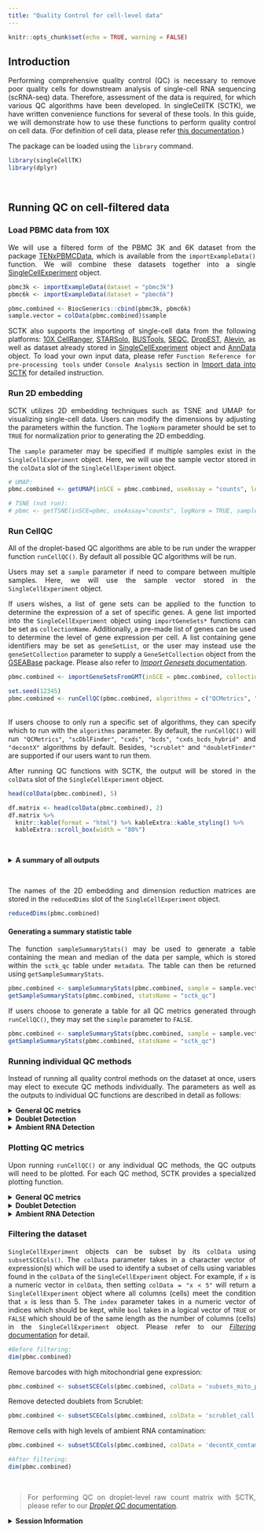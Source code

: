 ```yaml
---
title: "Quality Control for cell-level data"
---
```

<style>
body {
text-align: justify}
</style>

```r
knitr::opts_chunk$set(echo = TRUE, warning = FALSE)
```

## Introduction

Performing comprehensive quality control (QC) is necessary to remove poor quality cells for downstream analysis of single-cell RNA sequencing (scRNA-seq) data. Therefore, assessment of the data is required, for which various QC algorithms have been developed. In singleCellTK (SCTK), we have written convenience functions for several of these tools. In this guide, we will demonstrate how to use these functions to perform quality control on cell data. (For definition of cell data, please refer [this documentation](cmd_qc.html#introduction-1).)

The package can be loaded using the `library` command.

```r
library(singleCellTK)
library(dplyr)
```

<br />

## Running QC on cell-filtered data

### Load PBMC data from 10X

We will use a filtered form of the PBMC 3K and 6K dataset from the package [TENxPBMCData](http://bioconductor.org/packages/release/data/experiment/html/TENxPBMCData.html), which is available from the `importExampleData()` function. We will combine these datasets together into a single [SingleCellExperiment](https://rdrr.io/bioc/SingleCellExperiment/man/SingleCellExperiment.html) object.


```r
pbmc3k <- importExampleData(dataset = "pbmc3k")
pbmc6k <- importExampleData(dataset = "pbmc6k")

pbmc.combined <- BiocGenerics::cbind(pbmc3k, pbmc6k)
sample.vector = colData(pbmc.combined)$sample
```

SCTK also supports the importing of single-cell data from the following platforms: [10X CellRanger](https://support.10xgenomics.com/single-cell-gene-expression/software/pipelines/latest/what-is-cell-ranger), [STARSolo](https://github.com/alexdobin/STAR/blob/master/docs/STARsolo.md), [BUSTools](https://www.kallistobus.tools/), [SEQC](https://github.com/ambrosejcarr/seqc), [DropEST](https://github.com/hms-dbmi/dropEst), [Alevin](https://salmon.readthedocs.io/en/latest/alevin.html), as well as dataset already stored in [SingleCellExperiment](https://rdrr.io/bioc/SingleCellExperiment/man/SingleCellExperiment.html) object and [AnnData](https://github.com/theislab/anndata) object. To load your own input data, please refer `Function Reference for pre-processing tools` under `Console Analysis` section in [Import data into SCTK](import_data.html) for detailed instruction. 

### Run 2D embedding

SCTK utilizes 2D embedding techniques such as TSNE and UMAP for visualizing single-cell data. Users can modify the dimensions by adjusting the parameters within the function. The `logNorm` parameter should be set to `TRUE` for normalization prior to generating the 2D embedding.

The `sample` parameter may be specified if multiple samples exist in the `SingleCellExperiment` object. Here, we will use the sample vector stored in the `colData` slot of the `SingleCellExperiment` object.


```r
# UMAP:
pbmc.combined <- getUMAP(inSCE = pbmc.combined, useAssay = "counts", logNorm = TRUE, sample = sample.vector)

# TSNE (not run):
# pbmc <- getTSNE(inSCE=pbmc, useAssay="counts", logNorm = TRUE, sample = colData(pbmc)$sample)
```

### Run CellQC 

All of the droplet-based QC algorithms are able to be run under the wrapper function `runCellQC()`. By default all possible QC algorithms will be run.

Users may set a `sample` parameter if need to compare between multiple samples. Here, we will use the sample vector stored in the `SingleCellExperiment` object.

If users wishes, a list of gene sets can be applied to the function to determine the expression of a set of specific genes. A gene list imported into the `SingleCellExperiment` object using `importGeneSets*` functions can be set as `collectionName`. Additionally, a pre-made list of genes can be used to determine the level of gene expression per cell. A list containing gene identifiers may be set as `geneSetList`, or the user may instead use the `geneSetCollection` parameter to supply a `GeneSetCollection` object from the [GSEABase](https://bioconductor.org/packages/release/bioc/html/GSEABase.html) package. Please also refer to [*Import Genesets* documentation](import_genesets.html).


```r
pbmc.combined <- importGeneSetsFromGMT(inSCE = pbmc.combined, collectionName = "mito", file = system.file("extdata/mito_subset.gmt", package = "singleCellTK"))

set.seed(12345)
pbmc.combined <- runCellQC(pbmc.combined, algorithms = c("QCMetrics", "scrublet", "scDblFinder", "cxds", "bcds", "cxds_bcds_hybrid", "doubletFinder", "decontX"), sample = sample.vector, collectionName = "mito")
```
<br />
If users choose to only run a specific set of algorithms, they can specify which to run with the `algorithms` parameter. By default, the `runCellQC()` will run `"QCMetrics"`, `"scDblFinder"`, `"cxds"`, `"bcds"`, `"cxds_bcds_hybrid"` and `"decontX"` algorithms by default. Besides, `"scrublet"` and `"doubletFinder"` are supported if our users want to run them. 

After running QC functions with SCTK, the output will be stored in the `colData` slot of the `SingleCellExperiment` object.

```r
head(colData(pbmc.combined), 5)
```

```r
df.matrix <- head(colData(pbmc.combined), 2)
df.matrix %>%
  knitr::kable(format = "html") %>% kableExtra::kable_styling() %>%
  kableExtra::scroll_box(width = "80%")
```
<br />

````{=html}
<details>
  <summary><b>A summary of all outputs</b></summary>
```` 

```r
tabl <- "
| QC output                              | Description                                                   | Methods           | Package/Tool  |
|----------------------------------------|:--------------------------------------------------------------|:------------------|:--------------|
| `sum`                                    | Total counts                                                  | `runPerCellQC()`      | [scater](https://bioconductor.org/packages/release/bioc/html/scater.html)        |
| `detected`                               | Total features                                                | `runPerCellQC()`      | [scater](https://bioconductor.org/packages/release/bioc/html/scater.html)        |
| `percent_top`                            | % Expression coming from top features                         | `runPerCellQC()`      | [scater](https://bioconductor.org/packages/release/bioc/html/scater.html)        |
| `subsets_*`                               | sum, detected, percent_top calculated on specified gene list  | `runPerCellQC()`      | [scater](https://bioconductor.org/packages/release/bioc/html/scater.html)        |
| `scrublet_score`                         | Doublet score                                                 | `runScrublet()`       | [scrublet](https://github.com/swolock/scrublet)      |
| `scrublet_call`                          | Doublet classification based on threshold                     | `runScrublet()`       | [scrublet](https://github.com/swolock/scrublet)      |
| `scDblFinder_doublet_score`              | Doublet score                                                 | `runScDblFinder()`   | [scDblFinder](https://bioconductor.org/packages/release/bioc/html/scDblFinder.html)         |
| `doubletFinder_doublet_score`            | Doublet score                                                 | `runDoubletFinder()`  | [DoubletFinder](https://github.com/chris-mcginnis-ucsf/DoubletFinder) |
| `doubletFinder_doublet_label_resolution` | Doublet classification based on threshold                     | `runDoubletFinder()`  | [DoubletFinder](https://github.com/chris-mcginnis-ucsf/DoubletFinder) |
| `scds_cxds_score`                        | Doublet score                                                 | `runCxds()`           | [SCDS](https://www.bioconductor.org/packages/release/bioc/html/scds.html)          |
| `scds_cxds_call`                         | Doublet classification based on threshold                     | `runCxds()`           | [SCDS](https://www.bioconductor.org/packages/release/bioc/html/scds.html)          |
| `scds_bcds_score`                        | Doublet score                                                 | `runBcds()`           | [SCDS](https://www.bioconductor.org/packages/release/bioc/html/scds.html)          |
| `scds_bcds_call`                         | Doublet classification based on threshold                     | `runBcds()`           | [SCDS](https://www.bioconductor.org/packages/release/bioc/html/scds.html)          |
| `scds_hybrid_score`                      | Doublet score                                                 | `runCxdsBcdsHybrid()` | [SCDS](https://www.bioconductor.org/packages/release/bioc/html/scds.html)          |
| `scds_hybrid_call`                       | Doublet classification based on threshold                     | `runCxdsBcdsHybrid()` | [SCDS](https://www.bioconductor.org/packages/release/bioc/html/scds.html)          |
| `decontX_contamination`                  | Ambient RNA contamination                                     | `runDecontX()`        | [celda](https://www.bioconductor.org/packages/release/bioc/html/celda.html)         |
| `decontX_clusters`                       | Clusters determined in dataset based on underlying algorithm  | `runDecontX()`        | [celda](https://www.bioconductor.org/packages/release/bioc/html/celda.html)         |
"
cat(tabl)
```

````{=html}
</details>
```` 

<br />

The names of the 2D embedding and dimension reduction matrices are stored in the `reducedDims` slot of the `SingleCellExperiment` object.

```r
reducedDims(pbmc.combined)
```

#### Generating a summary statistic table

The function `sampleSummaryStats()` may be used to generate a table containing the mean and median of the data per sample, which is stored within the `sctk_qc` table under `metadata`. The table can then be returned using `getSampleSummaryStats`.

```r
pbmc.combined <- sampleSummaryStats(pbmc.combined, sample = sample.vector)
getSampleSummaryStats(pbmc.combined, statsName = "sctk_qc")
```

If users choose to generate a table for all QC metrics generated through `runCellQC()`, they may set the `simple` parameter to `FALSE`.

```r
pbmc.combined <- sampleSummaryStats(pbmc.combined, sample = sample.vector, simple = FALSE)
getSampleSummaryStats(pbmc.combined, statsName = "sctk_qc")
```

### Running individual QC methods

Instead of running all quality control methods on the dataset at once, users may elect to execute QC methods individually. The parameters as well as the outputs to individual QC functions are described in detail as follows:

````{=html}
<details>
  <summary><b>General QC metrics</b></summary>
  <details>
    <summary><b>runPerCellQC</b></summary>
```` 

SingleCellTK utilizes the [scater](https://bioconductor.org/packages/release/bioc/html/scater.html) package to compute cell-level QC metrics. The wrapper function `runPerCellQC()` can be used to separately compute general QC metrics on its own.

- `inSCE` parameter is the input SingleCellExperiment object.
- `useAssay` is the assay object that in the SingleCellExperiment object the user wishes to use.

A list of gene sets can be applied to the function to determine the expression of a set of specific genes, as mentioned before. Please also refer to [*Import Genesets* documentation](import_genesets.html).

The QC outputs are `sum`, `detected`, and `percent_top_X`, stored as variables in `colData`.

- `sum` contains the total number of counts for each cell.
- `detected` contains the total number of features for each cell.
- `percent_top_X` contains the percentage of the total counts that is made up by the expression of the top X genes for each cell.
- The `subsets_` columns contain information for the specific gene list that was used. For instance, if a gene list containing mitochondrial genes named `"mito"` was used, `subsets_mito_sum` would contain the total number of mitochondrial counts for each cell.

```r
pbmc.combined <- runPerCellQC(
  inSCE = pbmc.combined,
  useAssay = "counts",
  collectionName = "mito")
```

````{=html}
  </details>
</details>
<details>
  <summary><b>Doublet Detection</b></summary>
````

Doublets hinder cell-type identification by appearing as a distinct transcriptomic state, and need to be removed for downstream analysis. SCTK contains various doublet detection tools that the user may choose from.

````{=html}
  <details>
    <summary><b>runScrublet</b></summary>
```` 

[Scrublet](https://github.com/swolock/scrublet) aims to detect doublets by creating simulated doublets from combining transcriptomic profiles of existing cells in the dataset. The wrapper function `runScrublet()` can be used to separately run the Scrublet algorithm on its own.

- `sample` indicates what sample each cell originates from. It can be set to `NULL` if all cells in the dataset came from the same sample.

Scrublet also has a large set of parameters that the user can adjust, please see the function reference for detail, by clicking on the function name.  

The Scrublet outputs include the following `colData` variables: 

- `scrublet_score`, which is a numeric variable of the likelihood that a cell is a doublet
- `scrublet_label`, which is the assignment of whether the cell is a doublet.

```r
pbmc.combined <- runScrublet(
  inSCE = pbmc.combined,
  sample = colData(pbmc.combined)$sample, 
  useAssay = "counts"
)
```

````{=html}
</details>
<details>
  <summary><b>runScDblFinder</b></summary>
```` 

[ScDblFinder](https://rdrr.io/bioc/scDblFinder/) is a doublet detection algorithm. ScDblFinder aims to detect doublets by creating a simulated doublet from existing cells and projecting it to the same PCA space as the cells. The wrapper function `runScDblFinder()` can be used to separately run the ScDblFinder algorithm on its own. 

- `nNeighbors` is the number of nearest neighbor used to calculate the density for doublet detection. 
- `simDoublets` is used to determine the number of simulated doublets used for doublet detection.

The output of ScDblFinder is a `scDblFinder_doublet_score`, which will be stored as a `colData` variable. The doublet score of a droplet will be higher if the it is deemed likely to be a doublet.

```r
pbmc.combined <- runScDblFinder(inSCE = pbmc.combined, sample = colData(pbmc.combined)$sample, useAssay = "counts")
```

````{=html}
</details>
<details>
  <summary><b>runDoubletFinder</b></summary>
```` 

[DoubletFinder](https://github.com/chris-mcginnis-ucsf/DoubletFinder) is a doublet detection algorithm which depends on the single cell analysis package [Seurat](https://satijalab.org/seurat/). The wrapper function `runDoubletFinder()` can be used to separately run the DoubletFinder algorithm on its own.  

- `seuratRes` - `runDoubletFinder()` relies on a parameter (in Seurat) called "resolution" to determine cells that may be doublets. Users will be able to manipulate the resolution parameter through `seuratRes`. If multiple numeric vectors are stored in `seuratRes`, there will be multiple label/scores. 
- `seuratNfeatures` determines the number of features that is used in the [`FindVariableFeatures`](https://satijalab.org/seurat/reference/findvariablefeatures) function in Seurat. 
- `seuratPcs` determines the number of dimensions used in the [`FindNeighbors`](https://satijalab.org/seurat/reference/findneighbors) function in Seurat. 
- `formationRate` is the estimated doublet detection rate in the dataset. It aims to detect doublets by creating simulated doublets from combining transcriptomic profiles of existing cells in the dataset.

The DoubletFinder outputs include the following `colData` variable:

- `doubletFinder_doublet_score`, which is a numeric variable of the likelihood that a cell is a doublet
- `doubletFinder_doublet_label`, which is the assignment of whether the cell is a doublet.

```r
pbmc.combined <- runDoubletFinder(
  inSCE = pbmc.combined, useAssay = "counts",
  sample = colData(pbmc.combined)$sample, 
  seuratRes = c(1.0), seuratPcs = 1:15,
  seuratNfeatures = 2000,
  formationRate = 0.075, seed = 12345
)
```

````{=html}
</details>
<details>
  <summary><b>runCXDS</b></summary>
```` 

CXDS, or co-expression based doublet scoring, is an algorithm in the [SCDS](https://www.bioconductor.org/packages/release/bioc/html/scds.html) package which employs a binomial model for the co-expression of pairs of genes to determine doublets. The wrapper function `runCxds()` can be used to separately run the CXDS algorithm on its own.  

- `ntop` is the number of top variance genes to consider.
- `binThresh` is the minimum counts a gene needs to have to be included in the analysis. 
- `verb` determines whether progress messages will be displayed or not. 
- `retRes` will determine whether the gene pair results should be returned or not. 
- `estNdbl` is the user estimated number of doublets.

The output of `runCxds()` is the doublet score, `scds_cxds_score`, which will be stored as a `colData` variable.

```r
pbmc.combined <- runCxds(
  inSCE = pbmc.combined, sample = colData(pbmc.combined)$sample, 
  ntop = 500, binThresh = 0,
  verb = FALSE, retRes = FALSE, estNdbl = FALSE
)
```

````{=html}
</details>
<details>
  <summary><b>runBCDS</b></summary>
```` 

BCDS, or binary classification based doublet scoring, is an algorithm in the [SCDS](https://www.bioconductor.org/packages/release/bioc/html/scds.html) package which uses a binary classification approach to determine doublets. The wrapper function `runBcds()` can be used to separately run the BCDS algorithm on its own. 

- `ntop` is the number of top variance genes to consider.
- `srat` is the ratio between original number of cells and simulated doublets. 
- `nmax` is the maximum number of cycles that the algorithm should run through. If set to `"tune"`, this will be automatic. 
- `varImp` determines if the variable importance should be returned or not.

The output of `runBcds()` is `scds_bcds_score`, which is the likelihood that a cell is a doublet and will be stored as a `colData` variable.

```r
pbmc.combined <- runBcds(
  inSCE = pbmc.combined, seed = 12345, sample = colData(pbmc.combined)$sample, 
  ntop = 500, srat = 1, nmax = "tune", varImp = FALSE
)
```

````{=html}
</details>
<details>
  <summary><b>runCxdsBcdsHybrid</b></summary>
```` 

The CXDS-BCDS hybrid algorithm, uses both CXDS and BCDS algorithms from the [SCDS](https://www.bioconductor.org/packages/release/bioc/html/scds.html) package. The wrapper function `runCxdsBcdsHybrid()` can be used to separately run the CXDS-BCDS hybrid algorithm on its own.

All parameters from the `runCxds()` and `runBcds()` functions may be applied to this function in the `cxdsArgs` and `bcdsArgs` parameters, respectively.  

The output of `runCxdsBcdsHybrid()` is the doublet score, `scds_hybrid_score`, which will be stored as a `colData` variable.

```r
pbmc.combined <- runCxdsBcdsHybrid(
  inSCE = pbmc.combined, sample = colData(pbmc.combined)$sample, 
  seed = 12345, nTop = 500
)
```

````{=html}
  </details>
</details>
<details>
  <summary><b>Ambient RNA Detection</b></summary>
  <details>
    <summary><b>runDecontX</b></summary>
```` 

In droplet-based single cell technologies, ambient RNA that may have been released from apoptotic or damaged cells may get incorporated into another droplet, and can lead to contamination. [decontX](https://rdrr.io/bioc/celda/man/decontX.html), available from [celda](https://bioconductor.org/packages/release/bioc/html/celda.html), is a Bayesian method for the identification of the contamination level at a cellular level. The wrapper function `runDecontX()` can be used to separately run the DecontX algorithm on its own. 

The outputs of `runDecontX()` are `decontX_contamination` and `decontX_clusters`.

- `decontX_contamination` is a numeric vector which characterizes the level of contamination in each cell. 
- Clustering is performed as part of the `runDecontX()` algorithm. `decontX_clusters` is the resulting cluster assignment, which can also be labeled on the plot. For performing fine-tuned clustering in SCTK, please refer to [*Clustering* documentation](clustering.html)

```r
pbmc.combined <- runDecontX(
  inSCE = pbmc.combined, useAssay = "counts"
  sample = colData(pbmc.combined)$sample
)
```

````{=html}
  </details>
</details>
````

### Plotting QC metrics

Upon running `runCellQC()` or any individual QC methods, the QC outputs will need to be plotted. For each QC method, SCTK provides a specialized plotting function.

````{=html}
<details>
  <summary><b>General QC metrics</b></summary>
  <details>
    <summary><b>runPerCellQC</b></summary>
```` 

The wrapper function `plotRunPerCellQCResults()` can be used to plot the general QC outputs.

```r
runpercellqc.results <- plotRunPerCellQCResults(inSCE = pbmc.combined, sample = sample.vector, combinePlot = "all", axisSize = 8, axisLabelSize = 9, titleSize = 20, labelSamples=TRUE)
```

```r
runpercellqc.results
```

````{=html}
  </details>
</details>
```` 

````{=html}
<details>
  <summary><b>Doublet Detection</b></summary>
  <details>
    <summary><b>Scrublet</b></summary>
```` 

The wrapper function `plotScrubletResults()` can be used to plot the results from the Scrublet algorithm. Here, we will use the UMAP coordinates generated from `getUMAP()` in previous sections.

```r
reducedDims(pbmc.combined)
```

```r
scrublet.results <- plotScrubletResults(
  inSCE = pbmc.combined,
  reducedDimName = "UMAP",
  sample = colData(pbmc.combined)$sample, 
  combinePlot = "all",
  titleSize = 10,
  axisLabelSize = 8,
  axisSize = 10,
  legendSize = 10,
  legendTitleSize = 10
)
```

```r
scrublet.results 
```

````{=html}
</details>
<details>
  <summary><b>ScDblFinder</b></summary>
```` 

The wrapper function `plotScDblFinderResults()` can be used to plot the QC outputs from the ScDblFinder algorithm.

```r
scDblFinder.results <- plotScDblFinderResults(
  inSCE = pbmc.combined, sample = colData(pbmc.combined)$sample, 
  reducedDimName = "UMAP", combinePlot = "all",
  titleSize = 13,
  axisLabelSize = 13,
  axisSize = 13,
  legendSize = 13,
  legendTitleSize = 13
)
```
<br />

````{=html}
</details>
<details>
  <summary><b>DoubletFinder</b></summary>
```` 

The wrapper function `plotDoubletFinderResults()` can be used to plot the QC outputs from the DoubletFinder algorithm.

```r
doubletFinderResults <- plotDoubletFinderResults(
  inSCE = pbmc.combined,
  sample = colData(pbmc.combined)$sample, 
  reducedDimName = "UMAP",
  combinePlot = "all",
  titleSize = 13,
  axisLabelSize = 13,
  axisSize = 13,
  legendSize = 13,
  legendTitleSize = 13
)
```
<br />

````{=html}
</details>
<details>
  <summary><b>SCDS, CXDS</b></summary>
```` 

The wrapper function `plotCxdsResults()` can be used to plot the QC outputs from the CXDS algorithm.

```r
cxdsResults <- plotCxdsResults(
  inSCE = pbmc.combined,
  sample = colData(pbmc.combined)$sample, 
  reducedDimName = "UMAP", combinePlot = "all",
  titleSize = 13,
  axisLabelSize = 13,
  axisSize = 13,
  legendSize = 13,
  legendTitleSize = 13
)
```
<br />

````{=html}
</details>
<details>
  <summary><b>SCDS, BCDS</b></summary>
```` 

The wrapper function `plotBcdsResults()` can be used to plot the QC outputs from the BCDS algorithm

```r
bcdsResults <- plotBcdsResults(
  inSCE = pbmc.combined,
  sample = colData(pbmc.combined)$sample, 
  reducedDimName = "UMAP", combinePlot = "all",
  titleSize = 13,
  axisLabelSize = 13,
  axisSize = 13,
  legendSize = 13,
  legendTitleSize = 13
)
```
<br />

````{=html}
</details>
<details>
  <summary><b>SCDS, CXDS-BCDS hybrid</b></summary>
```` 

The wrapper function `plotScdsHybridResults()` can be used to plot the QC outputs from the CXDS-BCDS hybrid algorithm.

```r
bcdsCxdsHybridResults <- plotScdsHybridResults(
  inSCE = pbmc.combined, sample = colData(pbmc.combined)$sample, 
  reducedDimName = "UMAP", combinePlot = "all",
  titleSize = 13,
  axisLabelSize = 13,
  axisSize = 13,
  legendSize = 13,
  legendTitleSize = 13
)
```
<br />

````{=html}
</details>
```` 

````{=html}
</details>
```` 

````{=html}
<details>
  <summary><b>Ambient RNA Detection</b></summary>
  <details>
  <summary><b>DecontX</b></summary>
```` 

The wrapper function `plotDecontXResults()` can be used to plot the QC outputs from the DecontX algorithm.

```r
decontxResults <- plotDecontXResults(
  inSCE = pbmc.combined, sample = colData(pbmc.combined)$sample, 
  reducedDimName = "UMAP", combinePlot = "all",
  titleSize = 8,
  axisLabelSize = 8,
  axisSize = 10,
  legendSize = 5,
  legendTitleSize = 7,
  relWidths = c(0.5, 1, 1),
  sampleRelWidths = c(0.5, 1, 1),
  labelSamples = TRUE,
  labelClusters = FALSE
)
```

```r
decontxResults
```

````{=html}
  </details>
</details>
```` 

### Filtering the dataset

`SingleCellExperiment` objects can be subset by its `colData` using `subsetSCECols()`. The `colData` parameter takes in a character vector of expression(s) which will be used to identify a subset of cells using variables found in the `colData` of the `SingleCellExperiment` object. For example, if `x` is a numeric vector in `colData`, then setting `colData = "x < 5"` will return a `SingleCellExperiment` object where all columns (cells) meet the condition that `x` is less than 5. The `index` parameter takes in a numeric vector of indices which should be kept, while `bool` takes in a logical vector of `TRUE` or `FALSE` which should be of the same length as the number of columns (cells) in the `SingleCellExperiment` object. Please refer to our [*Filtering* documentation](filtering.html) for detail.

```r
#Before filtering:
dim(pbmc.combined)
```

Remove barcodes with high mitochondrial gene expression:
```r
pbmc.combined <- subsetSCECols(pbmc.combined, colData = 'subsets_mito_percent < 20')
```

Remove detected doublets from Scrublet:
```r
pbmc.combined <- subsetSCECols(pbmc.combined, colData = 'scrublet_call == FALSE')
```

Remove cells with high levels of ambient RNA contamination:
```r
pbmc.combined <- subsetSCECols(pbmc.combined, colData = 'decontX_contamination < 0.5')
```

```r
#After filtering:
dim(pbmc.combined)
```

<br />

>For performing QC on droplet-level raw count matrix with SCTK, please refer to our [*Droplet QC* documentation](cnsl_dropletqc.html).

````{=html}
 <details>
 <summary><b>Session Information</b></summary>
````

```r
sessionInfo()
```

````{=html}
</details>
````
